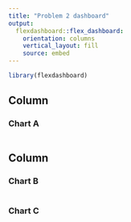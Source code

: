 ```yaml
---
title: "Problem 2 dashboard"
output: 
  flexdashboard::flex_dashboard:
    orientation: columns
    vertical_layout: fill
    source: embed
---
```


```r
library(flexdashboard)
```

Column {data-width=650}
-----------------------------------------------------------------------

### Chart A

```r

```

Column {data-width=350}
-----------------------------------------------------------------------

### Chart B

```r

```

### Chart C

```r

```

